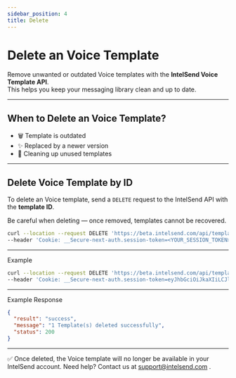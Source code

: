 ```yaml
---
sidebar_position: 4
title: Delete
---
```



# Delete an Voice Template

Remove unwanted or outdated Voice templates with the **IntelSend Voice Template API**.  
This helps you keep your messaging library clean and up to date.

---

## When to Delete an Voice Template?

- 🗑️ Template is outdated
- ✨ Replaced by a newer version
- 🧹 Cleaning up unused templates

---

## Delete Voice Template by ID

To delete an Voice template, send a `DELETE` request to the IntelSend API with the **template ID**.

<Admonition type="tip" title="Pro Tip">
  Be careful when deleting — once removed, templates cannot be recovered.
</Admonition>

```bash
curl --location --request DELETE 'https://beta.intelsend.com/api/template/?id=<TEMPLATE_ID>' \
--header 'Cookie: __Secure-next-auth.session-token=<YOUR_SESSION_TOKEN>'
```

---

Example

```bash
curl --location --request DELETE 'https://beta.intelsend.com/api/template/?id=663f3e0e7107b0fe7a12cbdc' \
--header 'Cookie: __Secure-next-auth.session-token=eyJhbGciOiJkaXIiLCJlbmMiOiJBMjU2R0NNIn0..2W6Htv9tTsfaGhNh.7EvYvDBLUVyuCp8VCRKGObfZQPXklqXfcdmz_qN-KALHJzCzYYCWzDvzsQ7NixByulIRTNQMaefhrw4tfYNhOeLHM8x7VePdWpXMo5FKICwfFwGz9VvkfaXuNMWxQTaV_czzwjIiAsEB2ei7h117tGaDwaP4VZfIL6yAoGNeXB0Fy6z0zk65vyqX_gs8sFg9IjD7zef0JL3sH_x5EgbU2qpnC3ovj6gm5DL8n60dtZsKh36sCMuJt4pKPgzpQrBViqo3sFsZGXIo.V95YlLrYrzT5u5ey68WFZw'
```

---

Example Response

```json
{
  "result": "success",
  "message": "1 Template(s) deleted successfully",
  "status": 200
}
```

---

✅ Once deleted, the Voice template will no longer be available in your IntelSend account.
Need help? Contact us at support@intelsend.com
.
